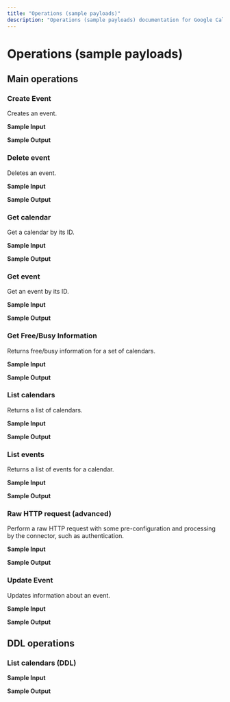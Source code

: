 ```yaml
---
title: "Operations (sample payloads)"
description: "Operations (sample payloads) documentation for Google Calendar connector"
---
```


# Operations (sample payloads)

## Main operations

### Create Event

Creates an event.

**Sample Input**

**Sample Output**

### Delete event

Deletes an event.

**Sample Input**

**Sample Output**

### Get calendar

Get a calendar by its ID.

**Sample Input**

**Sample Output**

### Get event

Get an event by its ID.

**Sample Input**

**Sample Output**

### Get Free/Busy Information

Returns free/busy information for a set of calendars.

**Sample Input**

**Sample Output**

### List calendars

Returns a list of calendars.

**Sample Input**

**Sample Output**

### List events

Returns a list of events for a calendar.

**Sample Input**

**Sample Output**

### Raw HTTP request (advanced)

Perform a raw HTTP request with some pre-configuration and processing by the connector, such as authentication.

**Sample Input**

**Sample Output**

### Update Event

Updates information about an event.

**Sample Input**

**Sample Output**

## DDL operations

### List calendars (DDL)

**Sample Input**

**Sample Output**
